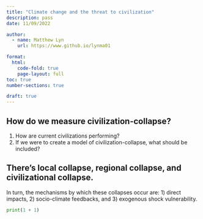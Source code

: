```yaml
---
title: "Climate change and the threat to civilization"
description: pass
date: 11/09/2022

author:
  - name: Matthew Lyn
    url: https://www.github.io/lynma01

format:
  html:
    code-fold: true
    page-layout: full
toc: true
number-sections: true

draft: true
---
```


## How do we measure civilization-collapse?
1. How are current civilizations performing?
2. If we were to create a model of civilization-collapse, what should be included?

## There's local collapse, regional collapse, and civilizational collapse.

In turn, the mechanisms by which these collapses occur are: 1) direct impacts, 2) socio-climate feedbacks, and 3) exogenous shock vulnerability.

```python
print(1 + 1)
```
